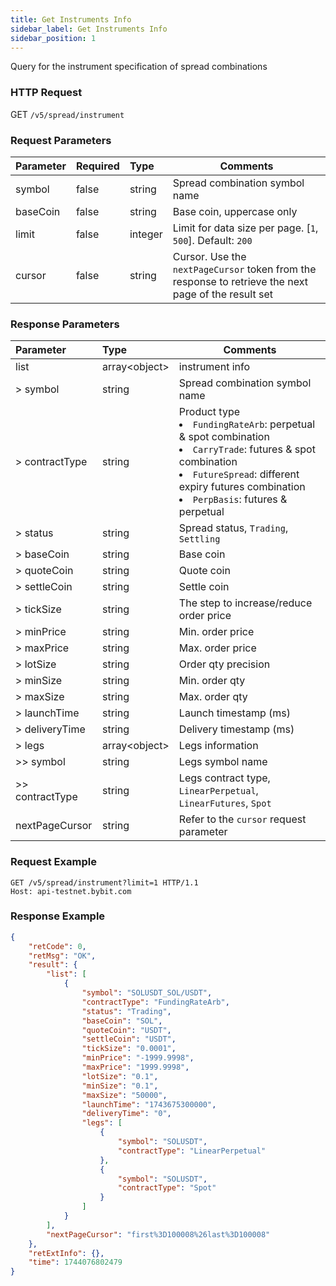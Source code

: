 ```yaml
---
title: Get Instruments Info
sidebar_label: Get Instruments Info
sidebar_position: 1
---
```


Query for the instrument specification of spread combinations

### HTTP Request
GET `/v5/spread/instrument`

### Request Parameters
| Parameter | Required | Type | Comments|
|:----- |:-------|:-----|------ |
|symbol |false |string |Spread combination symbol name|
|baseCoin |false |string |Base coin, uppercase only|
|limit |false |integer |Limit for data size per page. [`1`, `500`]. Default: `200`|
|cursor |false |string |Cursor. Use the `nextPageCursor` token from the response to retrieve the next page of the result set|

### Response Parameters
| Parameter | Type | Comments|
|:----- |:-----|----- |
|list|array&lt;object&gt; |instrument info |
|> symbol|string |Spread combination symbol name|
|> contractType|string |Product type <li>`FundingRateArb`: perpetual & spot combination</li><li>`CarryTrade`: futures & spot combination</li><li>`FutureSpread`: different expiry futures combination</li><li>`PerpBasis`: futures & perpetual</li>|
|> status|string |Spread status, `Trading`, `Settling` |
|> baseCoin|string |Base coin |
|> quoteCoin|string |Quote coin |
|> settleCoin|string |Settle coin |
|> tickSize|string |The step to increase/reduce order price |
|> minPrice|string |Min. order price |
|> maxPrice|string |Max. order price |
|> lotSize|string |Order qty precision |
|> minSize|string |Min. order qty |
|> maxSize|string |Max. order qty |
|> launchTime|string |Launch timestamp (ms) |
|> deliveryTime|string |Delivery timestamp (ms) |
|> legs|array&lt;object&gt; |Legs information |
|>> symbol|string |Legs symbol name |
|>> contractType|string |Legs contract type, `LinearPerpetual`, `LinearFutures`, `Spot`|
|nextPageCursor |string |Refer to the `cursor` request parameter |

### Request Example

```http
GET /v5/spread/instrument?limit=1 HTTP/1.1
Host: api-testnet.bybit.com
```

### Response Example
```json
{
    "retCode": 0,
    "retMsg": "OK",
    "result": {
        "list": [
            {
                "symbol": "SOLUSDT_SOL/USDT",
                "contractType": "FundingRateArb",
                "status": "Trading",
                "baseCoin": "SOL",
                "quoteCoin": "USDT",
                "settleCoin": "USDT",
                "tickSize": "0.0001",
                "minPrice": "-1999.9998",
                "maxPrice": "1999.9998",
                "lotSize": "0.1",
                "minSize": "0.1",
                "maxSize": "50000",
                "launchTime": "1743675300000",
                "deliveryTime": "0",
                "legs": [
                    {
                        "symbol": "SOLUSDT",
                        "contractType": "LinearPerpetual"
                    },
                    {
                        "symbol": "SOLUSDT",
                        "contractType": "Spot"
                    }
                ]
            }
        ],
        "nextPageCursor": "first%3D100008%26last%3D100008"
    },
    "retExtInfo": {},
    "time": 1744076802479
}
```
